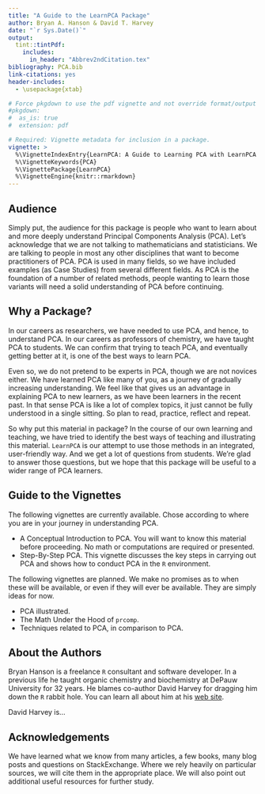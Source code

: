 ```yaml
---
title: "A Guide to the LearnPCA Package"
author: Bryan A. Hanson & David T. Harvey
date: "`r Sys.Date()`"
output:
  tint::tintPdf:
    includes:
      in_header: "Abbrev2ndCitation.tex"
bibliography: PCA.bib
link-citations: yes
header-includes:
  - \usepackage{xtab}

# Force pkgdown to use the pdf vignette and not override format/output
#pkgdown:
#  as_is: true
#  extension: pdf

# Required: Vignette metadata for inclusion in a package.
vignette: >
  %\VignetteIndexEntry{LearnPCA: A Guide to Learning PCA with LearnPCA (Start Here)}
  %\VignetteKeywords{PCA}
  %\VignettePackage{LearnPCA}
  %\VignetteEngine{knitr::rmarkdown}
---
```


## Audience

Simply put, the audience for this package is people who want to learn about and more deeply understand Principal Components Analysis (PCA).  Let's acknowledge that we are not talking to mathematicians and statisticians.  We are talking to people in most any other disciplines that want to become practitioners of PCA.  PCA is used in many fields, so we have included examples (as Case Studies) from several different fields.  As PCA is the foundation of a number of related methods, people wanting to learn those variants will need a solid understanding of PCA before continuing.

## Why a Package?

In our careers as researchers, we have needed to use PCA, and hence, to understand PCA.  In our careers as professors of chemistry, we have taught PCA to students.  We can confirm that trying to teach PCA, and eventually getting better at it, is one of the best ways to learn PCA.\sidenote{We don't really have any evidence that we are getting better at teaching PCA, but we sure hope so.}

Even so, we do not pretend to be experts in PCA, though we are not novices either.  We have learned PCA like many of you, as a journey of gradually increasing understanding.  We feel like that gives us an advantage in explaining PCA to new learners, as we have been learners in the recent past.  In that sense PCA is like a lot of complex topics, it just cannot be fully understood in a single sitting.   So plan to read, practice, reflect and repeat.

So why put this material in package?  In the course of our own learning and teaching, we have tried to identify the best ways of teaching and illustrating this material.  `LearnPCA` is our attempt to use those methods in an integrated, user-friendly way.  And we get a lot of questions from students.  We're glad to answer those questions, but we hope that this package will be useful to a wider range of PCA learners.

## Guide to the Vignettes

The following vignettes are currently available.  Chose according to where you are in your journey in understanding PCA.

* A Conceptual Introduction to PCA.  You will want to know this material before proceeding.  No math or computations are required or presented.
* Step-By-Step PCA.  This vignette discusses the key steps in carrying out PCA and shows how to conduct PCA in the `R` environment.

The following vignettes are planned.  We make no promises as to when these will be available, or even if they will ever be available.  They are simply ideas for now.

* PCA illustrated.
* The Math Under the Hood of `prcomp`.
* Techniques related to PCA, in comparison to PCA.

## About the Authors

Bryan Hanson is a freelance `R` consultant and software developer.  In a previous life he taught organic chemistry and biochemistry at DePauw University for 32 years.  He blames co-author David Harvey for dragging him down the `R` rabbit hole.  You can learn all about him at his [web site](http://academic.depauw.edu/~hanson/index.html).

David Harvey is...

## Acknowledgements

We have learned what we know from many articles, a few books, many blog posts and questions on StackExchange.  Where we rely heavily on particular sources, we will cite them in the appropriate place.  We will also point out additional useful resources for further study.

